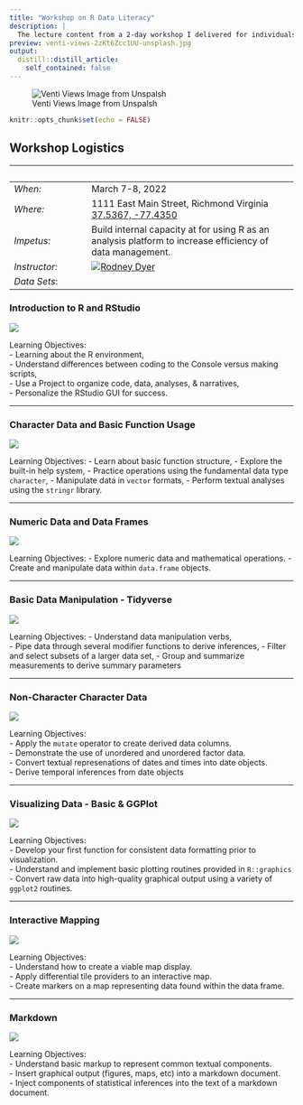```yaml
---
title: "Workshop on R Data Literacy"
description: |
  The lecture content from a 2-day workshop I delivered for individuals working at the Virginia Department of Environmental Quality tht focused on building a foundation of data analysis using R.
preview: venti-views-2zKt6Zcc1UU-unsplash.jpg
output:
  distill::distill_article:
    self_contained: false
---
```


![Venti Views Image from Unspalsh](venti-views-2zKt6Zcc1UU-unsplash.jpg)

```r
knitr::opts_chunk$set(echo = FALSE)
```


## Workshop Logistics


&nbsp; | &nbsp;
---------|------------------------  
*When:*  | March 7-8, 2022  
*Where:* | 1111 East Main Street, Richmond Virginia [37.5367, -77.4350](https://www.google.com/maps/place/1111+E+Main+St,+Richmond,+VA+23219/@37.5365814,-77.4372005,17z/data=!3m1!4b1!4m5!3m4!1s0x89b111183eed8707:0x24b3c78b6da63e39!8m2!3d37.5365772!4d-77.4350118)  
*Impetus:*|   Build internal capacity at for using R as an analysis platform to increase efficiency of data management.  
*Instructor:* | [![Rodney Dyer](https://live.staticflickr.com/65535/51278950913_17e0f63c25_w_d.jpg)](https://dyerlab.org/dyerprofile/dyerprofile)  
*Data Sets*: | 


### Introduction to R and RStudio

[![](https://live.staticflickr.com/65535/51918328672_a036cccc64_w_d.jpg)](https://dyerlab.github.io/ENVS-Lectures/deq/1_r_environment/slides.html#1)    

Learning Objectives:  
  - Learning about the R environment,  
  - Understand differences between coding to the Console versus making scripts,   
  - Use a Project to organize code, data, analyses, & narratives,  
  - Personalize the RStudio GUI for success.  

---

### Character Data and Basic Function Usage
[![](https://live.staticflickr.com/65535/51920091958_05b2b3d335_w_d.jpg)](https://dyerlab.github.io/ENVS-Lectures/deq/2_functions_strings/slides.html#1)

Learning Objectives:
  - Learn about basic function structure,
  - Explore the built-in help system,
  - Practice operations using the fundamental data type `character`,
  - Manipulate data in `vector` formats,
  - Perform textual analyses using the `stringr` library.
 
---

### Numeric Data and Data Frames

[![](https://live.staticflickr.com/65535/51920323369_e11f07482c_w_d.jpg)](https://dyerlab.github.io/ENVS-Lectures/deq/3_numeric_dataframes/slides.html#1)

Learning Objectives:
  - Explore numeric data and mathematical operations.
  - Create and manipulate data within `data.frame` objects.
 

---

### Basic Data Manipulation - Tidyverse
[![](https://live.staticflickr.com/65535/51920874490_ffbe78cd17_w_d.jpg)](https://dyerlab.github.io/ENVS-Lectures/deq/4_data_manipulations/slides.html#1)

Learning Objectives:
  - Understand data manipulation verbs,   
  - Pipe data through several modifier functions to derive inferences,
  - Filter and select subsets of a larger data set,
  - Group and summarize measurements to derive summary parameters
  

---
  
  
### Non-Character Character Data
[![](https://live.staticflickr.com/65535/51919286977_d51edafdcd_w_d.jpg)](https://dyerlab.github.io/ENVS-Lectures/deq/5_dates_factors/slides.html#1)

Learning Objectives:    
  - Apply the `mutate` operator to create derived data columns.    
  - Demonstrate the use of unordered and unordered factor data.  
  - Convert textual represenations of dates and times into date objects.  
  - Derive temporal inferences from date objects  
  
---


### Visualizing Data - Basic & GGPlot
[![](https://live.staticflickr.com/65535/51921177672_fc98325ac5_w_d.jpg)](https://dyerlab.github.io/ENVS-Lectures/deq/6_visualizations/slides.html#1)

Learning Objectives:  
  - Develop your first function for consistent data formatting prior to visualization.    
  - Understand and implement basic plotting routines provided in `R::graphics`  
  - Convert raw data into high-quality graphical output using a variety of  `ggplot2` routines.  

---


### Interactive Mapping 
[![](https://live.staticflickr.com/65535/51922384318_7e0579398d_w_d.jpg)](https://dyerlab.github.io/ENVS-Lectures/deq/7_mapping/slides.html#1)

Learning Objectives:  
  - Understand how to create a viable map display.  
  - Apply differential tile providers to an interactive map.  
  - Create markers on a map representing data found within the data frame.  

---

### Markdown 
[![](https://live.staticflickr.com/65535/51921199347_3ec6b4e7c5_w_d.jpg)](https://dyerlab.github.io/ENVS-Lectures/deq/9_markdown/slides.html#1)

Learning Objectives:   
  - Understand basic markup to represent common textual components.  
  - Insert graphical output (figures, maps, etc) into a markdown document.  
  - Inject components of statistical inferences into the text of a markdown document.  

